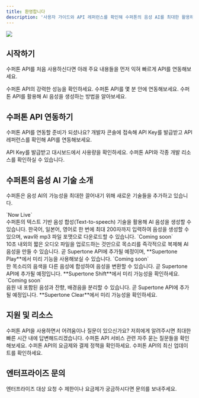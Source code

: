 ```yaml
---
title: 환영합니다
description: '사용자 가이드와 API 레퍼런스를 확인해 수퍼톤의 음성 AI를 최대한 활용하세요.'
---
```


<img src="/images/hero-dark.svg" />

## 시작하기

수퍼톤 API를 처음 사용하신다면 아래 주요 내용들을 먼저 익혀 빠르게 API를 연동해보세요.

<CardGroup cols={3}>
  <Card title="수퍼톤 API 소개" icon="check" color="17e5e0" href="/ko/user-guide/introduction">
    수퍼톤 API의 강력한 성능을 확인하세요.
  </Card>

  <Card title="빠르게 시작하기" icon="bolt" color="17e5e0" href="/ko/api-reference/quickstart">
    수퍼톤 API를 몇 분 안에 연동해보세요.
  </Card>

  <Card title="Text-to-speech 가이드" icon="comment" color="17e5e0" href="/ko/user-guide/text-to-speech-guide">
    수퍼톤 API를 활용해 AI 음성을 생성하는 방법을 알아보세요.
  </Card>
</CardGroup>

## 수퍼톤 API 연동하기

수퍼톤 API를 연동할 준비가 되셨나요? 개발자 콘솔에 접속해 API Key를 발급받고 API 레퍼런스를 확인해 API를 연동해보세요.

<CardGroup cols={2}>
  <Card title="개발자 콘솔" icon="code" color="17e5e0" href="https://console.supertoneapi.com/">
    API Key를 발급받고 대시보드에서 사용량을 확인하세요.
  </Card>

  <Card title="API 레퍼런스" icon="book-open" color="17e5e0" href="/ko/api-reference/quickstart">
    수퍼톤 API와 각종 개발 리소스를 확인하실 수 있습니다.
  </Card>
</CardGroup>

## 수퍼톤의 음성 AI 기술 소개

수퍼톤은 음성 AI의 가능성을 최대한 끌어내기 위해 새로운 기술들을 추가하고 있습니다.

<CardGroup cols={1}>
  <Card title="Text-to-speech" icon="comment" color="17e5e0" href="/ko/user-guide/text-to-speech-guide">
    `Now Live` <br />
    수퍼톤의 텍스트 기반 음성 합성(Text-to-speech) 기술을 활용해 AI 음성을 생성할 수 있습니다. 한국어, 일본어, 영어로 한 번에 최대 200자까지 입력하여 음성을 생성할 수 있으며, wav와 mp3 파일 포맷으로 다운로드할 수 있습니다.
  </Card>

  <Card title="Voice Cloning" icon="microphone" color="17e5e0" href="https://www.supertone.ai/ko/play">
    `Coming soon` <br />
    10초 내외의 짧은 오디오 파일을 업로드하는 것만으로 목소리를 즉각적으로 복제해 AI 음성을 만들 수 있습니다. 곧 Supertone API에 추가될 예정이며, **Supertone Play**에서 미리 기능을 사용해보실 수 있습니다.
  </Card>

  <Card title="Voice Conversion" icon="wand-magic-sparkles" color="17e5e0" href="https://www.supertone.ai/ko/shift">
    `Coming soon` <br />
    한 목소리의 음색을 다른 음성에 합성하여 음성을 변환할 수 있습니다. 곧 Supertone API에 추가될 예정입니다. **Supertone Shift**에서 미리 가능성을 확인하세요.
  </Card>

  <Card title="Voice Separation" icon="music" color="17e5e0" href="https://www.supertone.ai/ko/clear">
    `Coming soon` <br />
    음원 내 포함된 음성과 잔향, 배경음을 분리할 수 있습니다. 곧 Supertone API에 추가될 예정입니다. **Supertone Clear**에서 미리 가능성을 확인하세요.
  </Card>
</CardGroup>

## 지원 및 리소스

<CardGroup cols={2}>
  <Card title="고객 지원" icon="headset" color="17e5e0" href="mailto:techsupport@supertone.ai">
    수퍼톤 API을 사용하면서 어려움이나 질문이 있으신가요? 저희에게 알려주시면 최대한 빠른 시간 내에 답변해드리겠습니다.
  </Card>

  <Card title="자주 묻는 질문" icon="question" color="17e5e0" href="/ko/user-guide/faq">
    수퍼톤 API 서비스 관련 자주 묻는 질문들을 확인해보세요.
  </Card>

  <Card title="요금제 안내" icon="dollar-sign" color="17e5e0" href="/ko/user-guide/pricing-plan">
    수퍼톤 API의 요금제와 결제 정책을 확인하세요.
  </Card>

  <Card title="릴리즈 노트" icon="newspaper" color="17e5e0" href="/ko/user-guide/release-notes">
    수퍼톤 API의 최신 업데이트를 확인하세요.
  </Card>
</CardGroup>

## 엔터프라이즈 문의
<Card title="엔터프라이즈 문의" icon="building" color="17e5e0" href="https://docs.google.com/forms/d/1YexQpjpK0ZEou12blTytkZLqvrV-Uv95GbhxoOQ54R8/edit">
  엔터프라이즈 대상 요청 수 제한이나 요금제가 궁금하시다면 문의를 보내주세요.
</Card>
